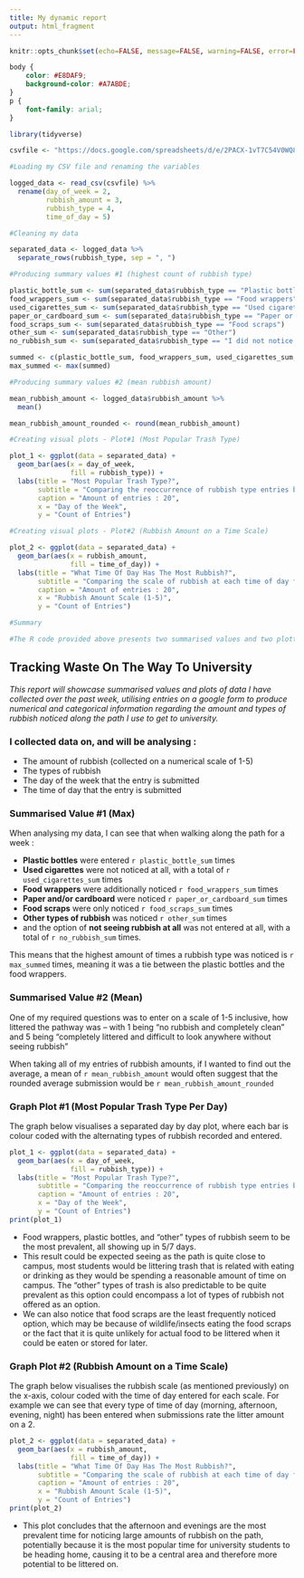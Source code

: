 ---
title: My dynamic report
output: html_fragment
---

```{r setup, include=FALSE}
knitr::opts_chunk$set(echo=FALSE, message=FALSE, warning=FALSE, error=FALSE)

```

```{css}
body {
    color: #E8DAF9;
    background-color: #A7ABDE;
}
p {
    font-family: arial;
}

```

```{r}

library(tidyverse)

csvfile <- "https://docs.google.com/spreadsheets/d/e/2PACX-1vT7C54V0WQ8oN6CQS4VINuTPrinvgCQaPpdswpI7AmWD1uDmDp3QeUCnnzPdraDlKfwRPXpI84iTj0f/pub?output=csv"

#Loading my CSV file and renaming the variables

logged_data <- read_csv(csvfile) %>%
  rename(day_of_week = 2,
         rubbish_amount = 3,
         rubbish_type = 4,
         time_of_day = 5)

#Cleaning my data

separated_data <- logged_data %>%
  separate_rows(rubbish_type, sep = ", ")

#Producing summary values #1 (highest count of rubbish type)

plastic_bottle_sum <- sum(separated_data$rubbish_type == "Plastic bottles")
food_wrappers_sum <- sum(separated_data$rubbish_type == "Food wrappers")
used_cigarettes_sum <- sum(separated_data$rubbish_type == "Used cigarettes")
paper_or_cardboard_sum <- sum(separated_data$rubbish_type == "Paper or cardboard")
food_scraps_sum <- sum(separated_data$rubbish_type == "Food scraps")
other_sum <- sum(separated_data$rubbish_type == "Other")
no_rubbish_sum <- sum(separated_data$rubbish_type == "I did not notice any rubbish")

summed <- c(plastic_bottle_sum, food_wrappers_sum, used_cigarettes_sum, paper_or_cardboard_sum, food_scraps_sum, other_sum, no_rubbish_sum)
max_summed <- max(summed)

#Producing summary values #2 (mean rubbish amount)

mean_rubbish_amount <- logged_data$rubbish_amount %>%
  mean()

mean_rubbish_amount_rounded <- round(mean_rubbish_amount)

#Creating visual plots - Plot#1 (Most Popular Trash Type)

plot_1 <- ggplot(data = separated_data) +
  geom_bar(aes(x = day_of_week,
               fill = rubbish_type)) +
  labs(title = "Most Popular Trash Type?",
       subtitle = "Comparing the reoccurrence of rubbish type entries between days for project 2",
       caption = "Amount of entries : 20",
       x = "Day of the Week",
       y = "Count of Entries")

#Creating visual plots - Plot#2 (Rubbish Amount on a Time Scale)

plot_2 <- ggplot(data = separated_data) +
  geom_bar(aes(x = rubbish_amount,
               fill = time_of_day)) +
  labs(title = "What Time Of Day Has The Most Rubbish?",
       subtitle = "Comparing the scale of rubbish at each time of day for project 2",
       caption = "Amount of entries : 20",
       x = "Rubbish Amount Scale (1-5)",
       y = "Count of Entries")

#Summary

#The R code provided above presents two summarised values and two plotted graphs. My first summarised value includes the highest count of entered rubbish types, which is a tie between food wrappers and plastic bottles -- both at 12. The next summarised value is the mean of the rubbish amount scale, which averages at 2.75 and when rounded -- becomes 3. My first bar plot presents bars that have each day of the week on the x-axis, and are filled in with each colour to represent the count of the type of rubbish entered on each day. The second bar plot showcases the rubbish scale on the x-axis and the time of day as the filled colour, visualising what time of day often has the most rubbish spotted. 

```

## Tracking Waste On The Way To University
*This report will showcase summarised values and plots of data I have collected over the past week, utilising entries on a google form to produce numerical and categorical information regarding the amount and types of rubbish noticed along the path I use to get to university.*

### I collected data on, and will be analysing :

- The amount of rubbish (collected on a numerical scale of 1-5)
- The types of rubbish
- The day of the week that the entry is submitted
- The time of day that the entry is submitted

### Summarised Value #1 (Max)

When analysing my data, I can see that when walking along the path for a week :

- **Plastic bottles** were entered `r plastic_bottle_sum` times
- **Used cigarettes** were not noticed at all, with a total of `r used_cigarettes_sum` times
- **Food wrappers** were additionally noticed `r food_wrappers_sum` times
- **Paper and/or cardboard** were noticed `r paper_or_cardboard_sum` times
- **Food scraps** were only noticed `r food_scraps_sum` times
- **Other types of rubbish** was noticed `r other_sum` times
- and the option of **not seeing rubbish at all** was not entered at all, with a total of `r no_rubbish_sum` times.

This means that the highest amount of times a rubbish type was noticed is `r max_summed` times, meaning it was a tie between the plastic bottles and the food wrappers.

### Summarised Value #2 (Mean)

One of my required questions was to enter on a scale of 1-5 inclusive, how littered the pathway was -- with 1 being "no rubbish and completely clean" and 5 being "completely littered and difficult to look anywhere without seeing rubbish"

When taking all of my entries of rubbish amounts, if I wanted to find out the average, a mean of `r mean_rubbish_amount` would often suggest that the rounded average submission would be `r mean_rubbish_amount_rounded`

### Graph Plot #1 (Most Popular Trash Type Per Day)

The graph below visualises a separated day by day plot, where each bar is colour coded with the alternating types of rubbish recorded and entered.

```{r}
plot_1 <- ggplot(data = separated_data) +
  geom_bar(aes(x = day_of_week,
               fill = rubbish_type)) +
  labs(title = "Most Popular Trash Type?",
       subtitle = "Comparing the reoccurrence of rubbish type entries between days for project 2",
       caption = "Amount of entries : 20",
       x = "Day of the Week",
       y = "Count of Entries")
print(plot_1)
```

- Food wrappers, plastic bottles, and "other" types of rubbish seem to be the most prevalent, all showing up in 5/7 days.
- This result could be expected seeing as the path is quite close to campus, most students would be littering trash that is related with eating or drinking as they would be spending a reasonable amount of time on campus. The "other" types of trash is also predictable to be quite prevalent as this option could encompass a lot of types of rubbish not offered as an option.
- We can also notice that food scraps are the least frequently noticed option, which may be because of wildlife/insects eating the food scraps or the fact that it is quite unlikely for actual food to be littered when it could be eaten or stored for later.

### Graph Plot #2 (Rubbish Amount on a Time Scale)

The graph below visualises the rubbish scale (as mentioned previously) on the x-axis, colour coded with the time of day entered for each scale. For example we can see that every type of time of day (morning, afternoon, evening, night) has been entered when submissions rate the litter amount on a 2.

```{r}
plot_2 <- ggplot(data = separated_data) +
  geom_bar(aes(x = rubbish_amount,
               fill = time_of_day)) +
  labs(title = "What Time Of Day Has The Most Rubbish?",
       subtitle = "Comparing the scale of rubbish at each time of day for project 2",
       caption = "Amount of entries : 20",
       x = "Rubbish Amount Scale (1-5)",
       y = "Count of Entries")
print(plot_2)
```

- This plot concludes that the afternoon and evenings are the most prevalent time for noticing large amounts of rubbish on the path, potentially because it is the most popular time for university students to be heading home, causing it to be a central area and therefore more potential to be littered on.
